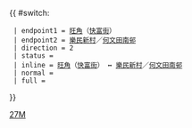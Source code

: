 {{ #switch: {{{format|}}}
  | endpoint1 = [[旺角]]（[[快富街]]）
  | endpoint2 = [[樂民新村]]／[[何文田邨|何文田南邨]]
  | direction = 2
  | status =
  | inline = [[旺角]]（[[快富街]]） ↔ [[樂民新村]]／[[何文田邨|何文田南邨]]
  | normal =
  | full =
}}<noinclude>[[Category:九龍專線小巴路線模板|27M]]</noinclude>